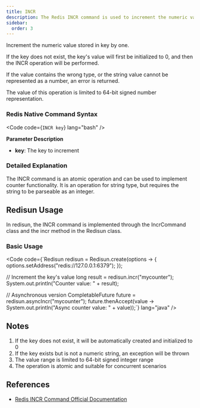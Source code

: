 ```yaml
---
title: INCR
description: The Redis INCR command is used to increment the numeric value stored in a key by one.
sidebar:
  order: 3
---
```



Increment the numeric value stored in key by one.

If the key does not exist, the key's value will first be initialized to 0, and then the INCR operation will be performed.

If the value contains the wrong type, or the string value cannot be represented as a number, an error is returned.

The value of this operation is limited to 64-bit signed number representation.

### Redis Native Command Syntax

<Code code={`INCR key`} lang="bash" />

**Parameter Description**

- **key**: The key to increment

### Detailed Explanation

The INCR command is an atomic operation and can be used to implement counter functionality. It is an operation for string type, but requires the string to be parseable as an integer.

## Redisun Usage

In redisun, the INCR command is implemented through the IncrCommand class and the incr method in the Redisun class.

### Basic Usage

<Code code={`Redisun redisun = Redisun.create(options -> {
    options.setAddress("redis://127.0.0.1:6379");
});

// Increment the key's value
long result = redisun.incr("mycounter");
System.out.println("Counter value: " + result);

// Asynchronous version
CompletableFuture<Long> future = redisun.asyncIncr("mycounter");
future.thenAccept(value -> System.out.println("Async counter value: " + value));`} lang="java" />

## Notes

1. If the key does not exist, it will be automatically created and initialized to 0
2. If the key exists but is not a numeric string, an exception will be thrown
3. The value range is limited to 64-bit signed integer range
4. The operation is atomic and suitable for concurrent scenarios

## References

- [Redis INCR Command Official Documentation](https://redis.io/commands/incr/)